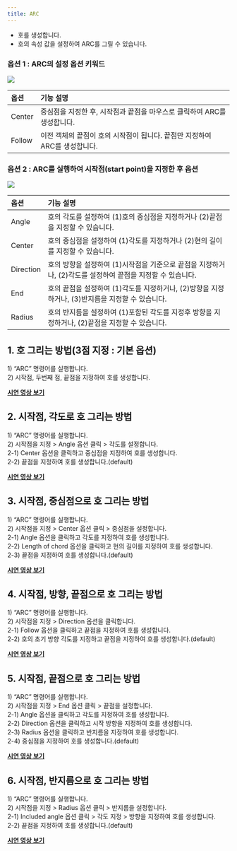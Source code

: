```yaml
---
title: ARC
---
```


[image1]: ../../../../../assets/images/geometry/arc/image1.png
[image2]: ../../../../../assets/images/geometry/arc/image2.png


* 호를 생성합니다.  
* 호의 속성 값을 설정하여 ARC를 그릴 수 있습니다.

### 옵션 1 : ARC의 설정 옵션 키워드  

![][image1]

| 옵션 | 기능 설명 |
| :--- | :----- |
| Center | 중심점을 지정한 후, 시작점과 끝점을 마우스로 클릭하여 ARC를 생성합니다. |
| Follow | 이전 객체의 끝점이 호의 시작점이 됩니다. 끝점만 지정하여 ARC를 생성합니다. |

### 옵션 2 :  ARC를 실행하여 시작점(start point)을 지정한 후 옵션  

![][image2]

| 옵션 | 기능 설명 |
| :--- | :----- |
| Angle | 호의 각도를 설정하여 (1)호의 중심점을 지정하거나 (2)끝점을 지정할 수 있습니다.   |
| Center | 호의 중심점을 설정하여 (1)각도를 지정하거나 (2)현의 길이를 지정할 수 있습니다.  |
| Direction |  호의 방향을 설정하여 (1)시작점을 기준으로 끝점을 지정하거나, (2)각도를 설정하여 끝점을 지정할 수 있습니다.  |
| End | 호의 끝점을 설정하여 (1)각도를 지정하거나, (2)방향을 지정하거나, (3)반지름을 지정할 수 있습니다. |
| Radius | 호의 반지름을 설정하여 (1)포함된 각도를 지정후 방향을 지정하거나, (2)끝점을 지정할 수 있습니다.|




## **1\. 호 그리는 방법(3점 지정 : 기본 옵션)**

1\) “ARC” 명령어를 실행합니다.  
2\) 시작점, 두번째 점, 끝점을 지정하여 호를 생성합니다.

[**<Icon name="youtube" class="emoji"/> 시연 영상 보기**]()

## **2\. 시작점, 각도로 호 그리는 방법**

1\) “ARC” 명령어를 실행합니다.  
2\) 시작점을 지정 \> Angle 옵션 클릭 \> 각도를 설정합니다.  
2-1) Center 옵션을 클릭하고 중심점을 지정하여 호를 생성합니다.  
2-2) 끝점을 지정하여 호를 생성합니다.(default)

[**<Icon name="youtube" class="emoji"/> 시연 영상 보기**]()

## **3\. 시작점, 중심점으로 호 그리는 방법**

1\) “ARC” 명령어를 실행합니다.  
2\) 시작점을 지정 \> Center 옵션 클릭 \> 중심점을 설정합니다.  
2-1) Angle 옵션을 클릭하고 각도를 지정하여 호를 생성합니다.  
2-2) Length of chord 옵션을 클릭하고  현의 길이를 지정하여 호를 생성합니다.  
2-3) 끝점을 지정하여 호를 생성합니다.(default)

[**<Icon name="youtube" class="emoji"/> 시연 영상 보기**]()

## **4\. 시작점, 방향, 끝점으로 호 그리는 방법**

1\) “ARC” 명령어를 실행합니다.  
2\) 시작점을 지정 \> Direction 옵션을 클릭합니다.  
2-1) Follow 옵션을 클릭하고 끝점을 지정하여 호를 생성합니다.  
2-2) 호의 초기 방향 각도를 지정하고 끝점을 지정하여 호를 생성합니다.(default)

[**<Icon name="youtube" class="emoji"/> 시연 영상 보기**]()

## **5\. 시작점, 끝점으로 호 그리는 방법**

1\) “ARC” 명령어를 실행합니다.  
2\) 시작점을 지정 \> End 옵션 클릭 \> 끝점을 설정합니다.  
2-1) Angle 옵션을 클릭하고 각도를 지정하여 호를 생성합니다.  
2-2) Direction 옵션을 클릭하고 시작 방향을 지정하여 호를 생성합니다.  
2-3) Radius 옵션을 클릭하고 반지름을 지정하여 호를 생성합니다.  
2-4) 중심점을 지정하여 호를 생성합니다.(default)

[**<Icon name="youtube" class="emoji"/> 시연 영상 보기**]()

## **6\. 시작점, 반지름으로 호 그리는 방법**

1\) “ARC” 명령어를 실행합니다.  
2\) 시작점을 지정 \> Radius 옵션 클릭 \> 반지름을 설정합니다.  
2-1) Included angle 옵션 클릭 \> 각도 지정 \>  방향을 지정하여 호를 생성합니다.  
2-2) 끝점을 지정하여 호를 생성합니다.(default)  

[**<Icon name="youtube" class="emoji"/> 시연 영상 보기**]()